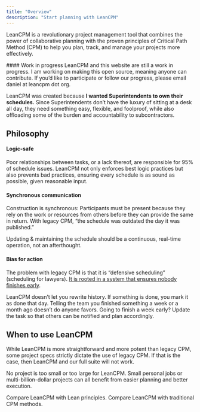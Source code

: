 ```yaml
---
title: "Overview"
description: "Start planning with LeanCPM"
---
```


LeanCPM is a revolutionary project management tool that combines the power of collaborative planning with the proven principles of Critical Path Method (CPM) to help you plan, track, and manage your projects more effectively.

<warning>
#### Work in progress
 LeanCPM and this website are still a work in progress. I am working on making this open source, meaning anyone can contribute. If you’d like to participate or follow our progress, please email daniel at leancpm dot org.
</warning>

LeanCPM was created because **I wanted Superintendents to own their schedules.** Since Superintendents don’t have the luxury of sitting at a desk all day, they need something easy, flexible, and foolproof, while also offloading some of the burden and accountability to subcontractors. 

## Philosophy

#### Logic-safe

Poor relationships between tasks, or a lack thereof, are responsible for 95% of schedule issues. LeanCPM not only enforces best logic practices but also prevents bad practices, ensuring every schedule is as sound as possible, given reasonable input.

#### Synchronous communication

Construction is synchronous: Participants must be present because they rely on the work or resources from others before they can provide the same in return. With legacy CPM, “the schedule was outdated the day it was published.” 

Updating & maintaining the schedule should be a continuous, real-time operation, not an afterthought. 

#### Bias for action
The problem with legacy CPM is that it is “defensive scheduling” (scheduling for lawyers). 
[It is rooted in a system that ensures nobody finishes early](https://www.linkedin.com/posts/dfahmi_the-industry-standard-for-scheduling-is-broken-activity-7300173639910412289-X2qE?utm_source=share&utm_medium=member_desktop&rcm=ACoAAAIaG8MBuuNhQamSYI2lMxGTSILVPovdewQ).

LeanCPM doesn’t let you rewrite history. If something is done, you mark it as done that day. Telling the team you finished something a week or a month ago doesn’t do anyone favors. Going to finish a week early? Update the task so that others can be notified and plan accordingly.


## When to use LeanCPM

While LeanCPM is more straightforward and more potent than legacy CPM, some project specs strictly dictate the use of legacy CPM. If that is the case, then LeanCPM and our full suite will not work. 

No project is too small or too large for LeanCPM. Small personal jobs or multi-billion-dollar projects can all benefit from easier planning and better execution.



<Columns cols={2}>
  <Card
    title="LeanCPM vs Lean"
    icon="chart-kanban"
    iconType="duotone"
    href="/vs-lean"
  >
    Compare LeanCPM with Lean principles.
  </Card>
    <Card
    title="LeanCPM vs Legacy CPM"
    icon="chart-gantt"
    iconType="duotone"
    href="/vs-cpm"
  >
    Compare LeanCPM with traditional CPM methods.
  </Card>
</Columns>

